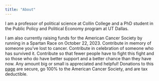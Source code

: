 ```yaml
---
title: "About"
---
```


I am a professor of political science at Collin College and a PhD student in the Public Policy and Political Economy program at UT Dallas.

I am also currently raising funds for the American Cancer Society by running in a Spartan Race on October 22, 2023. Contribute in memory of someone you've lost to cancer. Contribute in celebration of someone who has survived it. Contribute so that fewer people have to fight this fight and so those who do have better support and a better chance than they have now. Any amount big or small is appreciated and helpful! Donations to this [page](https://acs.fundraise.spartan.com/page/RyanRynbrandt) are secure, go 100% to the American Cancer Society, and are tax deductible.
